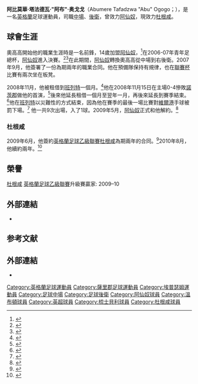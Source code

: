 {{noteTA
|G1=arsenal
|G2=足球
|1=zh-hans:奥戈戈; zh-hant:奧高高;
}}
{{Football player infobox 
|  playername     = 阿布·奥戈戈<br />''Abu Ogogo''
| image          = Abu Ogogo 04-01-2004 1.jpg
| image_size     = 
| caption             = 2014年奧高高在[[杜根咸足球會|杜根咸]]
| fullname       = Abumere Tafadzwa Ogogo<ref>{{cite web |url=http://www.football-league.co.uk/staticFiles/4e/bd/0,,10794~179534,00.pdf |format=PDF |page=60 |title=Professional retain lists & free transfers 2012/13 |publisher=The Football League |date=May 2013 |accessdate=31 March 2014 |deadurl=yes |archiveurl=https://web.archive.org/web/20140802074454/http://www.football-league.co.uk/staticFiles/4e/bd/0%2C%2C10794~179534%2C00.pdf |archivedate=2014-08-02}}</ref><ref name="Barclays Premier League Squad Numbers 2013/14">{{Cite news | title = Barclays Premier League Squad Numbers 2013/14 | url = http://www.premierleague.com/en-gb/news/news/2013-14/aug/premier-league-squad-numbers-seasons-2013-14.html | accessdate = 2015-04-16 | archive-date = 2013-08-21 | archive-url = https://web.archive.org/web/20130821225359/http://www.premierleague.com/en-gb/news/news/2013-14/aug/premier-league-squad-numbers-seasons-2013-14.html | dead-url = yes }}</ref>
|  nickname       = 
|  dateofbirth    = {{birth date and age|1989|11|3}} 
| height              = {{height|ft=5|in=8}}
|  cityofbirth    = [[埃普索姆|埃普索姆]] 
|  countryofbirth = [[英格蘭|英格蘭]]
|  position       = [[中場|中場]]、[[後衛|後衛]]
| currentclub         = [[杜根咸足球會|杜根咸]]
| clubnumber          = 8
| youthyears1         = 2000–2004
| youthyears2         = 2004–2007
| youthclubs1         = [[溫布頓足球會|溫布頓]]
| youthclubs2         = [[阿仙奴|阿仙奴]]
| years1              = 2007–2009 | clubs1 = [[阿仙奴|阿仙奴]] | caps1 = 0   | goals1 = 0
| years2              = 2008–2009 | clubs2 = → [[班列特足球會|班列特]] (外借) | caps2 = 9   | goals2 = 1
| years3              = 2009–     | clubs3 = [[杜根咸足球會|杜根咸]] | caps3 = 222 | goals3 = 17
| pcupdate            = 15:33, 15 April 2015 (UTC)
| ntupdate            =
}}
'''阿比莫華·塔法德瓦·"阿布"·奥戈戈'''（Abumere Tafadzwa "Abu" Ogogo；{{bd|1989年|1月3日|||catIdx=O}}），是一名[[英格蘭|英格蘭]]足球運動員，司職[[中場|中場]]、[[後衛|後衛]]，曾效力[[阿仙奴|阿仙奴]]，現效力[[杜根咸足球會|杜根咸]]。

==球會生涯==
奧高高開始他的職業生涯時是一名前鋒，14歲加盟[[阿仙奴|阿仙奴]]，<ref name="Career ladder: Abu Ogogo">{{cite news
 |title       = Career ladder: Abu Ogogo
 |url         = http://www.football-league.co.uk/features/20130218/career-ladder-abu-ogogo_2293307_3072441
 |publisher   = Football League
 |date        = 18 February 2013
 |accessdate  = 10 June 2014
 |deadurl     = yes
 |archiveurl  = https://web.archive.org/web/20140714183245/http://www.football-league.co.uk/features/20130218/career-ladder-abu-ogogo_2293307_3072441
 |archivedate =2014-07-14}}</ref>在2006-07年青年足總杯，[[阿仙奴|阿仙奴]]進入決賽。<ref name="Whatever happened to #4… Lansbury, Bentley, Ogogo, Butcher, Connolly">{{cite news
| title = Whatever happened to #4… Lansbury, Bentley, Ogogo, Butcher, Connolly
| url = http://arsenalyouth.wordpress.com/2013/02/22/whatever-happened-to-4-lansbury-bentley-ogogo-butcher-connolly/
| publisher = Jeorge Bird's Arsenal Youth
| date = 22 February 2013
| accessdate = 10 June 2014
| archive-date = 2014-07-03
| archive-url = https://web.archive.org/web/20140703143733/http://arsenalyouth.wordpress.com/2013/02/22/whatever-happened-to-4-lansbury-bentley-ogogo-butcher-connolly/
| dead-url = no
}}</ref><ref name="Young Guns - Abumere Ogogo">{{cite news
 |title       = Young Guns - Abumere Ogogo
 |url         = http://www.arsenal.com/news/reserves-news/young-guns-abumere-ogogo/
 |publisher   = Arsenal F.C.
 |date        = 3 May 2007
 |accessdate  = 10 June 2014
 |deadurl     = yes
 |archiveurl  = https://web.archive.org/web/20140715005017/http://www.arsenal.com/news/reserves-news/young-guns-abumere-ogogo
 |archivedate = 2014年7月15日
}}</ref>在此期間，[[阿仙奴|阿仙奴]]轉換奧高高從中場到右後衛。2007年9月，他簽署了一份為期兩年的職業合同。他在預備隊保持有規律，也在[[聯賽杯|聯賽杯]]比賽有兩次坐在板凳。

2008年11月，他被租借到[[班列特足球會|班列特]]一個月。<ref name="Ogogo joins Barnet on month loan">{{cite news
| title = Ogogo joins Barnet on month loan
| url = http://news.bbc.co.uk/sport1/hi/football/teams/b/barnet/7728068.stm
| publisher = BBC Sport
| date = 13 November 2008
| accessdate = 15 December 2008
| archive-date = 2019-07-13
| archive-url = https://web.archive.org/web/20190713104308/http://news.bbc.co.uk/sport2/hi/football/teams/b/barnet/7728068.stm
| dead-url = no
}}</ref>他在2008年11月15日在主場0-4慘敗[[諾茨郡|諾茨郡]]做他的首演，<ref name="Barnet 0-4 Notts County">{{cite news
| title = Barnet 0–4 Notts County
| url = http://news.bbc.co.uk/sport1/hi/football/eng_div_3/7713331.stm
| publisher = BBC Sport
| date = 15 November 2008
| accessdate = 15 December 2008
| archive-date = 2019-07-13
| archive-url = https://web.archive.org/web/20190713104411/http://news.bbc.co.uk/sport2/hi/football/eng_div_3/7713331.stm
| dead-url = no
}}</ref>後來他延長租借一個月至翌年一月，再後來延長到賽季結束。<ref name="Loan Watch: Ogogo scores first senior goal">{{cite news
 |title       = Loan Watch: Ogogo scores first senior goal
 |url         = http://www.arsenal.com/news/news-archive/26029/loan-watch-
 |publisher   = Arsenal F.C.
 |date        = 8 December 2008
 |accessdate  = 11 June 2014
 |deadurl     = yes
 |archiveurl  = https://web.archive.org/web/20140714120208/http://www.arsenal.com/news/news-archive/26029/loan-watch-
 |archivedate = 2014年7月14日
}}</ref>他在[[班列特足球會|班列特]]以災難性的方式結束，因為他在賽季的最後一場比賽對[[維爾港|維爾港]]手球被罰下場。<ref name="Loanees- Ogogo sent off on Barnet farewell, Fonte+Hoyte complete loan spells + Simpson and Botelho">{{cite news
| title = Loanees- Ogogo sent off on Barnet farewell, Fonte+Hoyte complete loan spells + Simpson and Botelho
| url = https://arsenalyouth.wordpress.com/2009/05/04/loanees-ogogo-sent-off-on-barnet-farewell-fontehoyte-complete-loan-spells-simpson-and-botelho/
| publisher = Arsenal Youth
| date = 3 May 2009
| accessdate = 11 June 2014
| archive-date = 2015-04-19
| archive-url = https://web.archive.org/web/20150419132243/https://arsenalyouth.wordpress.com/2009/05/04/loanees-ogogo-sent-off-on-barnet-farewell-fontehoyte-complete-loan-spells-simpson-and-botelho/
| dead-url = no
}}</ref> 他一共9次出場，入了1球。2009年5月，[[阿仙奴|阿仙奴]]正式和他解約。<ref name="Bischoff among Arsenal released players">{{cite news
 |title       = Bischoff among Arsenal released players
 |url         = http://www.tribalfootball.com/bischoff-among-arsenal-released-players-253926#.U5gYKCjUvIU
 |publisher   = Tribal Football
 |accessdate  = 11 June 2014
 |deadurl     = yes
 |archiveurl  = https://web.archive.org/web/20140714133250/http://www.tribalfootball.com/bischoff-among-arsenal-released-players-253926#.U5gYKCjUvIU
 |archivedate = 2014年7月14日
}}</ref>

===杜根咸===

2009年6月，他簽約[[英格蘭足球乙級聯賽|英格蘭足球乙級聯賽]][[杜根咸足球會|杜根咸]]為期兩年的合同。<ref name="Daggers bring in Arsenal defender">{{cite news
| title = Daggers bring in Arsenal defender
| url = http://news.bbc.co.uk/sport1/hi/football/teams/d/dagenham_and_redbridge/8125122.stm
| publisher = BBC Sport
| date = 29 June 2009
| accessdate = 29 June 2009
| archive-date = 2019-07-13
| archive-url = https://web.archive.org/web/20190713104402/http://news.bbc.co.uk/sport2/hi/football/teams/d/dagenham_and_redbridge/8125122.stm
| dead-url = no
}}</ref>2010年8月，他續約兩年。<ref name="Abu Ogogo signs two-year Dagenham & Redbridge deal">{{cite news
| title = Abu Ogogo signs two-year Dagenham & Redbridge deal
| url = http://news.bbc.co.uk/sport1/hi/football/teams/d/dagenham_and_redbridge/8940310.stm
| publisher = BBC Sport
| date = 24 August 2010
| accessdate = 11 June 2014}}</ref>

==榮譽==
[[杜根咸足球會|杜根咸]]
[[英格蘭足球乙級聯賽|英格蘭足球乙級聯賽]]升級賽贏家: 2009–10

==外部連結==
*{{en icon}} {{soccerbase|id=50553|name=Abu Ogogo}}

==参考文献==
{{reflist}}

==外部連結==
{{commons category|Abu Ogogo}}
*{{soccerbase|50553}}

{{DEFAULTSORT:Ogogo, Abu}}
[[Category:英格蘭足球運動員|Category:英格蘭足球運動員]]
[[Category:薩里郡足球運動員|Category:薩里郡足球運動員]]
[[Category:埃普瑟姆運動員|Category:埃普瑟姆運動員]]
[[Category:足球中場|Category:足球中場]]
[[Category:足球後衛|Category:足球後衛]]
[[Category:阿仙奴球員|Category:阿仙奴球員]]
[[Category:溫布頓球員|Category:溫布頓球員]]
[[Category:英超球員|Category:英超球員]]
[[Category:梳士貝利球員|Category:梳士貝利球員]]
[[Category:杜根咸球員|Category:杜根咸球員]]